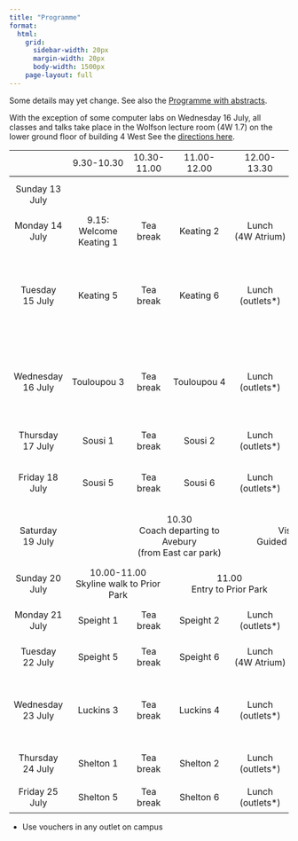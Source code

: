 ```yaml
---
title: "Programme"
format: 
  html:
    grid:
      sidebar-width: 20px
      margin-width: 20px
      body-width: 1500px
    page-layout: full
---
```



Some details may yet change. See also the [Programme with abstracts](abstracts.qmd).

With the exception of some computer labs on Wednesday 16 July, all classes and talks take place in the Wolfson lecture room (4W 1.7) on the lower ground floor of building 4 West
See the [directions here](local.qmd#directions/).


```{=html}

<style type="text/css">
tr { height: 3.5em; }

tr.toprow { height: 1.5em; }

tr.toprow td { border-bottom: thin solid black; }

td { text-align: center; }
</style>

<table leftmargin=10 cellspacing=0 cellpadding=5>
<tr class="toprow">
<td></td>
<td>9.30-10.30</td>
<td>10.30-11.00</td>
<td>11.00-12.00</td>
<td>12.00-13.30</td>
<td>13.30-14.30</td>
<td>14.30-15.00</td>
<td>15.00-16.00</td>
<td>16.15-17.15</td>
<td>19.15-20.00</td>
<td></td></tr>

<tr><td>Sunday 13 July</td>
<td></td> <td></td> <td></td> <td></td> <td colspan="2">Check-in from 15.00</td> <td></td>
<td>Tea (4W Atrium)</td><td>Dinner (Lime tree)</td></tr>

<tr><td>Monday 14 July</td>
<td>9.15: Welcome<br>
Keating 1</td><td>Tea break</td><td>Keating 2</td>
<td>Lunch (4W&nbsp;Atrium)</td>
<td>Keating 3</td><td>Tea break</td><td>Keating 4</td>
<td>Lawson</td><td>Dinner (Lime tree)</td></tr>

<tr><td>Tuesday 15 July</td>
<td>Keating 5</td><td>Tea break</td><td>Keating 6</td>
<td>Lunch (outlets*)</td>
<td>Touloupou&nbsp;1</td><td>Tea break</td><td>Touloupou&nbsp;2</td>
<td>Green</td><td>Dinner (Lime tree)</td>
<td>17.30-20.00<br>Outdoor games (Medical<br>centre sports field)</td></tr>

<tr><td>Wednesday 16 July</td>
<td>Touloupou&nbsp;3</td><td>Tea break</td><td>Touloupou&nbsp;4</td>
<td>Lunch (outlets*)</td>
<td>Touloupou&nbsp;5</td><td>Tea break</td><td>Touloupou 6</td>
<td>TBD</td><td>18.00-21.00<br>Pizza and board games<br>(Claverton rooms)</td>
</tr>

<tr><td>Thursday 17 July</td>
<td>Sousi 1</td><td>Tea break</td><td>Sousi 2</td>
<td>Lunch (outlets*)</td>
<td>Sousi 3</td><td>Tea break</td><td>Sousi 4</td>
<td>Tripaldi</td><td>Dinner (Lime tree)</td>
</tr>

<tr><td>Friday 18 July</td>
<td>Sousi 5</td><td>Tea break</td><td>Sousi 6</td>
<td>Lunch (outlets*)</td>
<td colspan="3">14.15-16.15<br>Walking tour of Bath</td>
<td>16.45-18.00<br>Roman Baths</td></tr>


<tr><td>Saturday 19 July</td>
<td></td>
<td colspan="2">10.30<br>Coach departing to Avebury<br>(from East car park)</td><td colspan="3">Visit at Avebury<br>Guided tour 12.30-13.30</td><td>15.00<br>Coach departing from Avebury</td></tr>
</tr>

<tr><td>Sunday 20 July</td>
<td colspan="2">10.00-11.00<br>Skyline walk to Prior Park</td><td colspan="2">11.00<br>Entry to Prior Park</td></tr>

<tr><td>Monday 21 July</td>
<td>Speight 1</td><td>Tea break</td><td>Speight 2</td>
<td>Lunch (outlets*)</td>
<td>Speight 3</td><td>Tea break</td><td>Speight 4</td>
<td>Horton</td><td>Dinner (Lime tree)</td></tr>

<tr><td>Tuesday 22 July</td>
<td>Speight 5</td><td>Tea break</td><td>Speight 6</td>
<td>Lunch (4W&nbsp;Atrium)</td>
<td>Luckins 1</td><td>Tea break</td><td>Luckins 2</td>
<td>Spence</td><td>Dinner (Lime tree)</td>
</tr>

<tr><td>Wednesday 23 July</td>
<td>Luckins 3</td><td>Tea break</td><td>Luckins 4</td>
<td>Lunch (outlets*)</td>
<td>Luckins 5</td><td>Tea break</td><td>Luckins 6</td>
<td>PhD student talks</td><td>Dinner (Lime tree)</td><td>20.15-21.30<br>Film screening:<br><i>N is a number</i></td>
</tr>

<tr><td>Thursday 24 July</td>
<td>Shelton 1</td><td>Tea break</td><td>Shelton 2</td>
<td>Lunch (outlets*)</td>
<td>Shelton 3</td><td>Tea break</td><td>Shelton 4</td>
<td>Leary</td><td>Dinner (Pearl of India)</td>
</tr>

<tr><td>Friday 25 July</td>
<td>Shelton 5</td><td>Tea break</td><td>Shelton 6</td>
<td>Lunch (outlets*)</td></tr>

</table>

```

* Use vouchers in any outlet on campus
